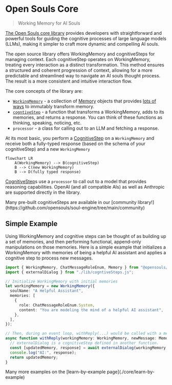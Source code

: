 # Open Souls Core

> Working Memory for AI Souls

[The Open Souls core library](https://www.npmjs.com/package/@opensouls/core) provides developers with straightforward and powerful tools for guiding the cognitive processes of large language models (LLMs), making it simpler to craft more dynamic and compelling AI souls.

The open source library offers WorkingMemory and cognitiveSteps for managing context. Each cognitiveStep operates on WorkingMemory, treating every interaction as a distinct transformation. This method ensures a structured and coherent progression of context, allowing for a more predictable and streamlined way to navigate an AI souls thought process. The result is a more consistent and intuitive interaction flow.

The core concepts of the library are:
* [`WorkingMemory`](./core/working-memory) - a collection of [Memory](working-memory#the-memory-interface) objects that provides [lots of ways](list-manipulation) to immutably transform memory.
* [`cogntiveStep`](./core/cognitive-step) - a function that transforms a WorkingMemory, adds to its memories, and returns a response. You can think of these functions as thinking, speaking, noticing, etc.
* `processor` - a class for calling out to an LLM and fetching a response.

At its most basic, you perform a [CognitiveStep](./cognitive-step) on a `WorkingMemory` and receive both a fully-typed response (based on the schema of your cognitiveStep) and a new `WorkingMemory` 

```mermaid
flowchart LR
    A(WorkingMemory) --> B(cognitiveStep)
    B --> C(new WorkingMemory)
    B --> D(fully typed response)
```

[CognitiveStep](./cognitive-step)s use a `processor` to call out to a model that provides reasoning capabilities. OpenAI (and all compatible AIs) as well as Anthropic are supported directly in the library.


<Callout type="info" emoji="ℹ️">
  Many pre-built cognitiveSteps are available in our [community library!](https://github.com/opensouls/soul-engine/tree/main/community)
</Callout>

## Simple Example

Using WorkingMemory and cognitive steps can be thought of as building up a set of memories, and then performing functional, append-only manipulations on those memories. Here is a simple example that initializes a WorkingMemory with memories of being a helpful AI assistant and applies a cognitive step to process new messages.

```ts
import { WorkingMemory, ChatMessageRoleEnum, Memory } from "@opensouls/core";
import { externalDialog } from "./lib/cogntiveSteps.js";

// Initialize WorkingMemory with initial memories
let workingMemory = new WorkingMemory({
  soulName: "A Helpful Assistant",
  memories: [
    {
      role: ChatMessageRoleEnum.System,
      content: "You are modeling the mind of a helpful AI assistant",
    },
  ],
});

// Then, during an event loop, withReply(...) would be called with a memory of each new message:
async function withReply(workingMemory: WorkingMemory, newMessage: Memory): Promise<WorkingMemory> {
  // externalDialog is a cognitiveStep defined in another function.
  const [updatedMemory, response] = await externalDialog(workingMemory, newMessage);
  console.log("AI:", response);
  return updatedMemory;
}
```

<Callout type="info" emoji="ℹ️">
  Many more examples on the [learn-by-example page](./core/learn-by-example)
</Callout>